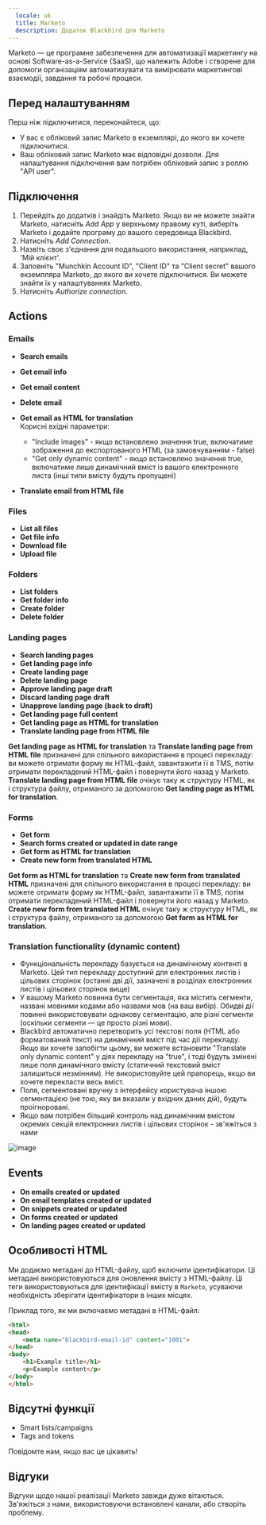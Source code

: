 ```yaml
---
  locale: uk
  title: Marketo
  description: Додаток Blackbird для Marketo
---
```


<LinkCard title="View on Github" target="_blank" href="https://github.com/bb-io/Marketo" icon="github" />


Marketo — це програмне забезпечення для автоматизації маркетингу на основі Software-as-a-Service (SaaS), що належить Adobe і створене для допомоги організаціям автоматизувати та вимірювати маркетингові взаємодії, завдання та робочі процеси.

## Перед налаштуванням

Перш ніж підключитися, переконайтеся, що:

- У вас є обліковий запис Marketo в екземплярі, до якого ви хочете підключитися.
- Ваш обліковий запис Marketo має відповідні дозволи. Для налаштування підключення вам потрібен обліковий запис з роллю "API user".

## Підключення

1. Перейдіть до додатків і знайдіть Marketo. Якщо ви не можете знайти Marketo, натисніть _Add App_ у верхньому правому куті, виберіть Marketo і додайте програму до вашого середовища Blackbird.
2. Натисніть _Add Connection_.
3. Назвіть своє з'єднання для подальшого використання, наприклад, 'Мій клієнт'.
4. Заповніть "Munchkin Account ID", "Client ID" та "Client secret" вашого екземпляра Marketo, до якого ви хочете підключитися. Ви можете знайти їх у налаштуваннях Marketo.
5. Натисніть _Authorize connection_.

## Actions

### Emails

- **Search emails**
- **Get email info**
- **Get email content**
- **Delete email**
- **Get email as HTML for translation**
  <br/>Корисні вхідні параметри:
  * "Include images" - якщо встановлено значення true, включатиме зображення до експортованого HTML (за замовчуванням - false)
  * "Get only dynamic content" - якщо встановлено значення true, включатиме лише динамічний вміст із вашого електронного листа (інші типи вмісту будуть пропущені)
  
- **Translate email from HTML file**

### Files

- **List all files**
- **Get file info**
- **Download file**
- **Upload file**

### Folders

- **List folders**
- **Get folder info**
- **Create folder**
- **Delete folder**

### Landing pages

- **Search landing pages**
- **Get landing page info**
- **Create landing page**
- **Delete landing page**
- **Approve landing page draft**
- **Discard landing page draft**
- **Unapprove landing page (back to draft)**
- **Get landing page full content**
- **Get landing page as HTML for translation**
- **Translate landing page from HTML file**

**Get landing page as HTML for translation** та **Translate landing page from HTML file** призначені для спільного використання в процесі перекладу: ви можете отримати форму як HTML-файл, завантажити її в TMS, потім отримати перекладений HTML-файл і повернути його назад у Marketo. **Translate landing page from HTML file** очікує таку ж структуру HTML, як і структура файлу, отриманого за допомогою **Get landing page as HTML for translation**.


### Forms

- **Get form**
- **Search forms created or updated in date range**
- **Get form as HTML for translation**
- **Create new form from translated HTML**

**Get form as HTML for translation** та **Create new form from translated HTML** призначені для спільного використання в процесі перекладу: ви можете отримати форму як HTML-файл, завантажити її в TMS, потім отримати перекладений HTML-файл і повернути його назад у Marketo. **Create new form from translated HTML** очікує таку ж структуру HTML, як і структура файлу, отриманого за допомогою **Get form as HTML for translation**.

### Translation functionality (dynamic content)
- Функціональність перекладу базується на динамічному контенті в Marketo. Цей тип перекладу доступний для електронних листів і цільових сторінок (останні дві дії, зазначені в розділах електронних листів і цільових сторінок вище)
- У вашому Marketo повинна бути сегментація, яка містить сегменти, названі мовними кодами або назвами мов (на ваш вибір). Обидві дії повинні використовувати однакову сегментацію, але різні сегменти (оскільки сегменти — це просто різні мови).
- Blackbird автоматично перетворить усі текстові поля (HTML або форматований текст) на динамічний вміст під час дії перекладу. Якщо ви хочете запобігти цьому, ви можете встановити "Translate only dynamic content" у діях перекладу на "true", і тоді будуть змінені лише поля динамічного вмісту (статичний текстовий вміст залишиться незмінним). Не використовуйте цей прапорець, якщо ви хочете перекласти весь вміст.
- Поля, сегментовані вручну з інтерфейсу користувача іншою сегментацією (не тою, яку ви вказали у вхідних даних дій), будуть проігноровані.
- Якщо вам потрібен більший контроль над динамічним вмістом окремих секцій електронних листів і цільових сторінок - зв'яжіться з нами
  
![image](https://github.com/bb-io/Marketo/assets/127740895/ec77cf4a-9468-41b8-a5ee-3ca902183eeb)

## Events

- **On emails created or updated**
- **On email templates created or updated**
- **On snippets created or updated**
- **On forms created or updated**
- **On landing pages created or updated**

## Особливості HTML

Ми додаємо метадані до HTML-файлу, щоб включити ідентифікатори. Ці метадані використовуються для оновлення вмісту з HTML-файлу. Ці теги використовуються для ідентифікації вмісту в `Marketo`, усуваючи необхідність зберігати ідентифікатори в інших місцях.

Приклад того, як ми включаємо метадані в HTML-файл:

```html
<html>
<head>
    <meta name="blackbird-email-id" content="1001">
</head>
<body>
    <h1>Example title</h1>
    <p>Example content</p>
</body>
</html>
```

## Відсутні функції

- Smart lists/campaigns
- Tags and tokens

Повідомте нам, якщо вас це цікавить!

## Відгуки

Відгуки щодо нашої реалізації Marketo завжди дуже вітаються. Зв'яжіться з нами, використовуючи встановлені канали, або створіть проблему.